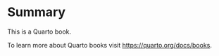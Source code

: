 # Summary {.unnumbered}

This is a Quarto book.

To learn more about Quarto books visit <https://quarto.org/docs/books>.
